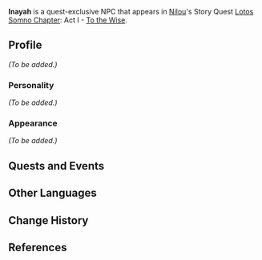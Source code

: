 {{Meta
|missing_NPC_profile  = yes
}}
{{Character Infobox
|type             = Quest NPC
|image            = NPC Inayah.png
|region           = Sumeru
|affiliation      = 
|title            = 

|ancestry         = <!-- Clan/family -->
|father           = Sharif
|mother           = 
|spouse           = 
|sibling          = 
|child            = 
|relative         = 

|voiceEN          = [[imdb:nm10853571|Minh Ton]]<ref>Twitter: [https://twitter.com/MinhyVa/status/1581006741575434240 EN VA Self Announcement]</ref>
|voiceCN          = 
|voiceJP          = [http://amuleto.jp/talents/tairaellen.html Ellen Taira ({{ja|平流 エレン}})]<ref name="Ellen Taira">Twitter: [https://twitter.com/Ellen_Taira JP VA's Bio]</ref>
}}
'''Inayah''' is a quest-exclusive NPC that appears in [[Nilou]]'s Story Quest [[Lotos Somno Chapter]]: Act I - [[To the Wise]].
<!--
==Location==
{{subst:#tag:gallery|
NPC Location {{subst:PAGENAME}}.png{{subst:!}}{{subst:PAGENAME}}'s location
NPC Location {{subst:PAGENAME}} Context.png{{subst:!}}Additional context
|captionalign=center
}}
-->
==Profile==
<!--Detailed story/lore information goes here.-->
''(To be added.)''

===Personality===
''(To be added.)''

===Appearance===
<!--Keep appearance section short and concise. Limit to 2 paragraphs with 3-4 sentences each.-->
''(To be added.)''

==Quests and Events==
{{Quests and Events}}
<!--
==Idle Quotes==
{{Dialogue start}}
: {{DIcon|Idle}} {{Tx}}
:: {{A|VO {{subst:PAGENAME}} 01.ogg}} "{{Tx}}"
{{Dialogue end}}

==Dialogue==
{{Dialogue start}}
:'''{{subst:PAGENAME}}:'''
:{{DIcon}}
{{Dialogue end}}
<!--
==Event Dialogue==
===Event Name===
{{Dialogue start}}
:'''{{subst:PAGENAME}}:'''
{{Dialogue end}}

==Trivia==
* 
-->
==Other Languages==
{{Other Languages
|default_hidden = 1
|en      = Inayah
|zhs     = 阿娜耶
|zhs_rm  = Ānàyē
|zht     = 阿娜耶
|zht_rm  = Ānàyē
|ja      = イナヤ
|ja_rm   = Inaya
|ko      = 이나야
|ko_rm   = Inaya
|es      = Inayah
|fr      = Inayah
|ru      = Инайя
|th      = Inayah
|vi      = Inayah
|de      = Inayah
|id      = Inayah
|pt      = Inayah
|tr      = Inayah
|it      = Inayah
}}

==Change History==
{{Change History|3.1}}

==References==
{{Reflist}}